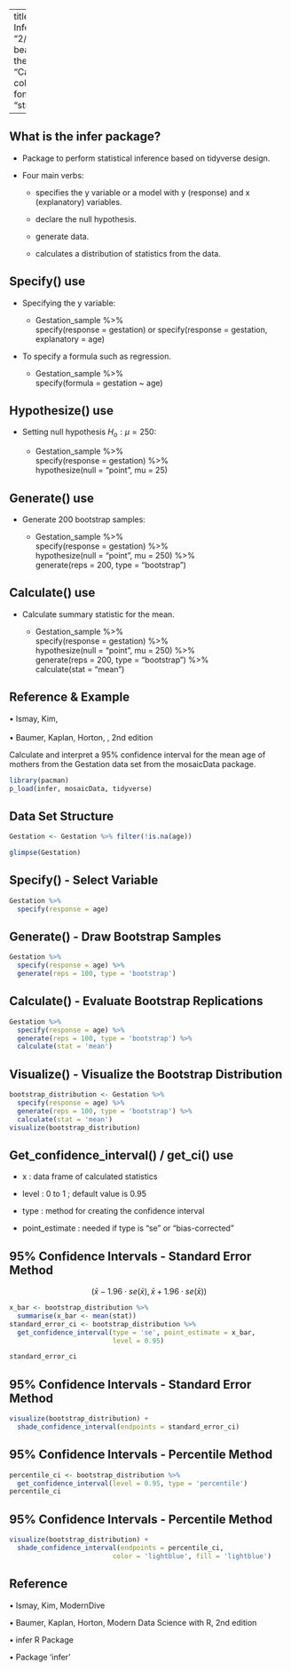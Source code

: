
---
title: "Bootstrap using Infer package"
date: "2/10/2021"
output:
  beamer_presentation:
    theme: "CambridgeUS"
    colortheme: "dolphin"
    fonttheme: "structurebold"

---


## What is the infer package?

-   Package to perform statistical inference based on tidyverse design.

-   Four main verbs:

    -   \textbf{\textsl{specify()}} specifies the y variable or a model with y (response) and x (explanatory) variables.

    -   \textbf{\textsl{hypothesize()}} declare the null hypothesis.

    -   \textbf{\textsl{generate()}} generate data.

    -   \textbf{\textsl{calculate()}} calculates a distribution of statistics from the data.

## Specify() use

\begin{center}

  \textcolor{purple}{\textbf{\textsl{specify(x, formula, response = NULL, explanatory = NULL, \\
                          success = NULL)}}}

\end{center}

-   Specifying the y variable:

    -   Gestation_sample %\>%\
        specify(response = gestation) or specify(response = gestation, explanatory = age)

-   To specify a formula such as regression.

    -   Gestation_sample %\>%\
        specify(formula = gestation \~ age)

## Hypothesize() use

\begin{center}

  \textcolor{purple}{\textbf{\textsl{hypothesize(x, null, p = NULL, mu = NULL, med = NULL, \\ 
  sigma = NULL)}}}

\end{center}

-   Setting null hypothesis $H_o: \mu = 250$:

    -   Gestation_sample %\>%\
        specify(response = gestation) %\>%\
        hypothesize(null = "point", mu = 25)

## Generate() use

\begin{center}
  
  \textcolor{purple}{\textbf{\textsl{generate(x, reps = 1, type = NULL, ...)}}}

\end{center}

-   Generate 200 bootstrap samples:

    -   Gestation_sample %\>%\
        specify(response = gestation) %\>%\
        hypothesize(null = "point", mu = 250) %\>%\
        generate(reps = 200, type = "bootstrap")

## Calculate() use

\begin{center}

  \textcolor{purple}{\textbf{\textsl{calculate(x,
      stat = c("mean", "median", "sum", "sd", "prop", "count", 
               "diff in means", "diff in medians", "diff in props", 
               "Chisq", "F", "slope", "correlation", "t", "z", 
               "ratio of props", "odds ratio"),
      order = NULL,
      ...
    )}}}
    
\end{center}

-   Calculate summary statistic for the mean.

    -   Gestation_sample %\>%\
        specify(response = gestation) %\>%\
        hypothesize(null = "point", mu = 250) %\>%\
        generate(reps = 200, type = "bootstrap") %\>%\
        calculate(stat = "mean")

## Reference & Example 

\textcolor{purple}{\textbf{Reference:}}

• Ismay, Kim, \textbf{ModernDive}    
\textsl{(https://moderndive.com/index.html)}    
• Baumer, Kaplan, Horton, \textbf{Modern Data Science with R}, 2nd edition  \textsl{(https://mdsr-book.github.io/mdsr2e/index.html)}


\textcolor{purple}{\textbf{Example:}}

Calculate and interpret a 95% confidence interval for the mean age of mothers from the Gestation data set from the mosaicData package.

```r
library(pacman)
p_load(infer, mosaicData, tidyverse)
```

## Data Set Structure

```r
Gestation <- Gestation %>% filter(!is.na(age))
```


\tiny   
```r
glimpse(Gestation)
```

## **Specify()** - Select Variable

\small 
```r
Gestation %>%
  specify(response = age)
```

## **Generate()** - Draw Bootstrap Samples

\small 
```r
Gestation %>%
  specify(response = age) %>%
  generate(reps = 100, type = 'bootstrap')
```

## **Calculate()** - Evaluate Bootstrap Replications

\small 
```r
Gestation %>%
  specify(response = age) %>%
  generate(reps = 100, type = 'bootstrap') %>%
  calculate(stat = 'mean') 
```

## **Visualize()** - Visualize the Bootstrap Distribution

\small 
```r
bootstrap_distribution <- Gestation %>%
  specify(response = age) %>%
  generate(reps = 100, type = 'bootstrap') %>%
  calculate(stat = 'mean') 
visualize(bootstrap_distribution)
```


## Get_confidence_interval() / get_ci() use

\begin{center}

  \textcolor{purple}{\textbf{\textsl{get\_confidence\_interval(x, level = 0.95, 
                         type = "percentile", point\_estimate = NULL)}}}
    
\end{center}


-   \footnotesize x : data frame of calculated statistics 
    
-   level : 0 to 1 ; default value is 0.95

-   type : method for creating the confidence interval

-   point_estimate : needed if type is "se" or "bias-corrected"


## 95% Confidence Intervals - Standard Error Method

$$\big(\bar x - 1.96\cdot se(\bar x), \bar x + 1.96\cdot se(\bar x)\big)$$

\small 
```r
x_bar <- bootstrap_distribution %>% 
  summarise(x_bar <- mean(stat))
standard_error_ci <- bootstrap_distribution %>%
  get_confidence_interval(type = 'se', point_estimate = x_bar, 
                          level = 0.95)

standard_error_ci
```

## 95% Confidence Intervals - Standard Error Method

\small 
```r
visualize(bootstrap_distribution) +
  shade_confidence_interval(endpoints = standard_error_ci)
```

## 95% Confidence Intervals - Percentile Method

\small 
```r
percentile_ci <- bootstrap_distribution %>%
  get_confidence_interval(level = 0.95, type = 'percentile')
percentile_ci
```

## 95% Confidence Intervals - Percentile Method

\small 
```r
visualize(bootstrap_distribution) +
  shade_confidence_interval(endpoints = percentile_ci, 
                          color = 'lightblue', fill = 'lightblue')
```

## Reference

• Ismay, Kim, ModernDive    

\textsl{(https://moderndive.com/index.html)}    

• Baumer, Kaplan, Horton, Modern Data Science with R, 2nd edition  

\textsl{(https://mdsr-book.github.io/mdsr2e/index.html)}

• infer R Package

\textsl{https://infer.netlify.app/index.html}

• Package ‘infer’

\textsl{https://cran.r-project.org/web/packages/infer/infer.pdf}









